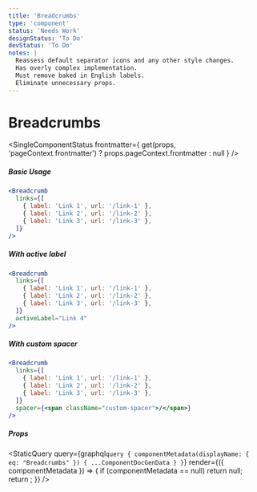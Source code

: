 ```yaml
---
title: 'Breadcrumbs'
type: 'component'
status: 'Needs Work'
designStatus: 'To Do'
devStatus: 'To Do'
notes: |
  Reassess default separator icons and any other style changes.
  Has overly complex implementation.
  Must remove baked in English labels.
  Eliminate unnecessary props.
---
```



# Breadcrumbs

<SingleComponentStatus
  frontmatter={
    get(props, 'pageContext.frontmatter') ? props.pageContext.frontmatter : null
  }
/>

##### Basic Usage

```jsx live=true
<Breadcrumb
  links={[
    { label: 'Link 1', url: '/link-1' },
    { label: 'Link 2', url: '/link-2' },
    { label: 'Link 3', url: '/link-3' },
  ]}
/>
```

##### With active label

```jsx live=true
<Breadcrumb
  links={[
    { label: 'Link 1', url: '/link-1' },
    { label: 'Link 2', url: '/link-2' },
    { label: 'Link 3', url: '/link-3' },
  ]}
  activeLabel="Link 4"
/>
```

##### With custom spacer

```jsx live=true
<Breadcrumb
  links={[
    { label: 'Link 1', url: '/link-1' },
    { label: 'Link 2', url: '/link-2' },
    { label: 'Link 3', url: '/link-3' },
  ]}
  spacer={<span className="custom-spacer">/</span>}
/>
```

##### Props

<StaticQuery
  query={graphql`
    query {
      componentMetadata(displayName: { eq: "Breadcrumbs" }) {
        ...ComponentDocGenData
      }
    }
  `}
  render={({ componentMetadata }) => {
    if (componentMetadata == null) return null;
    return <PropsTable propMetaData={componentMetadata.props} />;
  }}
/>
